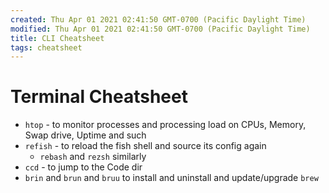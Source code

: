 ```yaml
---
created: Thu Apr 01 2021 02:41:50 GMT-0700 (Pacific Daylight Time)
modified: Thu Apr 01 2021 02:41:50 GMT-0700 (Pacific Daylight Time)
title: CLI Cheatsheet
tags: cheatsheet
---
```


# Terminal Cheatsheet

- `htop` - to monitor processes and processing load on CPUs, Memory, Swap drive, Uptime and such
- `refish` - to reload the fish shell and source its config again
  - `rebash` and `rezsh` similarly
- `ccd` - to jump to the Code dir
- `brin` and `brun` and `bruu` to install and uninstall and update/upgrade `brew`
